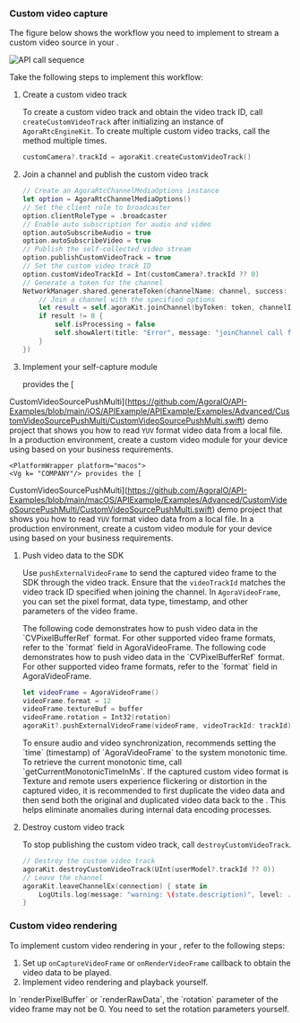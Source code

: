 
### Custom video capture

The figure below shows the workflow you need to implement to stream a custom video source in your <Vpl k="CLIENT"/>.

![API call sequence](/images/video-sdk/custom-video-capture.svg)

Take the following steps to implement this workflow:

1.  Create a custom video track

    To create a custom video track and obtain the video track ID, call `createCustomVideoTrack` after initializing an instance of `AgoraRtcEngineKit`. To create multiple custom video tracks, call the method multiple times.

    ```swift
    customCamera?.trackId = agoraKit.createCustomVideoTrack()
    ```

1. Join a channel and publish the custom video track
   
    ```swift
    // Create an AgoraRtcChannelMediaOptions instance
    let option = AgoraRtcChannelMediaOptions()
    // Set the client role to broadcaster
    option.clientRoleType = .broadcaster
    // Enable auto subscription for audio and video
    option.autoSubscribeAudio = true
    option.autoSubscribeVideo = true
    // Publish the self-collected video stream
    option.publishCustomVideoTrack = true
    // Set the custom video track ID
    option.customVideoTrackId = Int(customCamera?.trackId ?? 0)
    // Generate a token for the channel
    NetworkManager.shared.generateToken(channelName: channel, success: { token in
        // Join a channel with the specified options
        let result = self.agoraKit.joinChannel(byToken: token, channelId: channel, uid: 0, mediaOptions: option)
        if result != 0 {
            self.isProcessing = false
            self.showAlert(title: "Error", message: "joinChannel call failed: \(result), please check your params")
        }
    })
    ```

1. Implement your self-capture module

    <PlatformWrapper platform="ios">
    <Vg k= "COMPANY"/> provides the [ 
CustomVideoSourcePushMulti](https://github.com/AgoraIO/API-Examples/blob/main/iOS/APIExample/APIExample/Examples/Advanced/CustomVideoSourcePushMulti/CustomVideoSourcePushMulti.swift) demo project that shows you how to read `YUV` format video data from a local file. In a production environment, create a custom video module for your device using <Vg k= "VSDK"/> based on your business requirements.
    </PlatformWrapper>

    <PlatformWrapper platform="macos">
    <Vg k= "COMPANY"/> provides the [ 
CustomVideoSourcePushMulti](https://github.com/AgoraIO/API-Examples/blob/main/macOS/APIExample/Examples/Advanced/CustomVideoSourcePushMulti/CustomVideoSourcePushMulti.swift) demo project that shows you how to read `YUV` format video data from a local file. In a production environment, create a custom video module for your device using <Vg k= "VSDK"/> based on your business requirements.
    </PlatformWrapper>

1. Push video data to the SDK 

    Use `pushExternalVideoFrame` to send the captured video frame to the SDK through the video track. Ensure that the `videoTrackId` matches the video track ID specified when joining the channel. In `AgoraVideoFrame`, you can set the pixel format, data type, timestamp, and other parameters of the video frame.

    <PlatformWrapper platform="ios">
    The following code demonstrates how to push video data in the `CVPixelBufferRef` format. For other supported video frame formats, refer to the `format` field in <Link to="{{Global.API_REF_IOS_ROOT}}/agorartckit/agoravideoframe">AgoraVideoFrame</Link>. 
    </PlatformWrapper>

    <PlatformWrapper platform="macos">
    The following code demonstrates how to push video data in the `CVPixelBufferRef` format. For other supported video frame formats, refer to the `format` field in <Link to="{{Global.API_REF_MACOS_ROOT}}/agorartckit/agoravideoframe">AgoraVideoFrame</Link>. 
    </PlatformWrapper>

    ```swift
    let videoFrame = AgoraVideoFrame()
    videoFrame.format = 12
    videoFrame.textureBuf = buffer
    videoFrame.rotation = Int32(rotation)
    agoraKit?.pushExternalVideoFrame(videoFrame, videoTrackId: trackId)
    ```

    <Admonition type="info" title="Information">
    To ensure audio and video synchronization, <Vg k="COMPANY"/> recommends setting the `time` (timestamp) of `AgoraVideoFrame` to the system monotonic time. To retrieve the current monotonic time, call `getCurrentMonotonicTimeInMs`.
    </Admonition>

    <Admonition type="info" title="Information">
    If the captured custom video format is Texture and remote users experience flickering or distortion in the captured video, it is recommended to first duplicate the video data and then send both the original and duplicated video data back to the <Vg k="VSDK"/>. This helps eliminate anomalies during internal data encoding processes.
    </Admonition>

1. Destroy custom video track

    To stop publishing the custom video track, call `destroyCustomVideoTrack`. 

    ```swift
    // Destroy the custom video track
    agoraKit.destroyCustomVideoTrack(UInt(userModel?.trackId ?? 0))
    // Leave the channel
    agoraKit.leaveChannelEx(connection) { state in
        LogUtils.log(message: "warning: \(state.description)", level: .info)
    }
    ```

### Custom video rendering

To implement custom video rendering in your <Vpl k="CLIENT" />, refer to the following steps:

1. Set up `onCaptureVideoFrame` or `onRenderVideoFrame` callback to obtain the video data to be played.
1. Implement video rendering and playback yourself.

<Admonition type="info">
In `renderPixelBuffer` or `renderRawData`, the `rotation` parameter of the video frame may not be 0. You need to set the rotation parameters yourself.
</Admonition>

